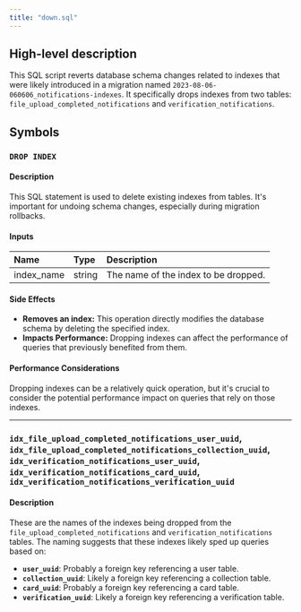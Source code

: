 ```yaml
---
title: "down.sql"
---
```


## High-level description
This SQL script reverts database schema changes related to indexes that were likely introduced in a migration named `2023-08-06-060606_notifications-indexes`. It specifically drops indexes from two tables: `file_upload_completed_notifications` and `verification_notifications`.

## Symbols

### `DROP INDEX`
#### Description
This SQL statement is used to delete existing indexes from tables. It's important for undoing schema changes, especially during migration rollbacks.

#### Inputs
| Name | Type | Description |
|:-----|:-----|:------------|
| index_name | string | The name of the index to be dropped. |

#### Side Effects
- **Removes an index:** This operation directly modifies the database schema by deleting the specified index.
- **Impacts Performance:** Dropping indexes can affect the performance of queries that previously benefited from them.

#### Performance Considerations
Dropping indexes can be a relatively quick operation, but it's crucial to consider the potential performance impact on queries that rely on those indexes. 

---
### `idx_file_upload_completed_notifications_user_uuid`, `idx_file_upload_completed_notifications_collection_uuid`, `idx_verification_notifications_user_uuid`, `idx_verification_notifications_card_uuid`, `idx_verification_notifications_verification_uuid`
#### Description
These are the names of the indexes being dropped from the `file_upload_completed_notifications` and `verification_notifications` tables. The naming suggests that these indexes likely sped up queries based on:
- **`user_uuid`**:  Probably a foreign key referencing a user table.
- **`collection_uuid`**: Likely a foreign key referencing a collection table.
- **`card_uuid`**:  Probably a foreign key referencing a card table.
- **`verification_uuid`**: Likely a foreign key referencing a verification table. 
